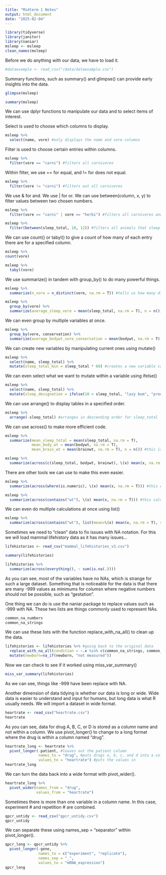 ```yaml
---
title: "Midterm 1 Notes"
output: html_document
date: "2025-02-04"
---
```


```r
library(tidyverse)
library(janitor)
library(naniar)
msleep <- msleep
clean_names(msleep)
```
Before we do anything with our data, we have to load it.
```r
#dataexample <- read_csv("/data/dataexample.csv")
```

Summary functions, such as summary() and glimpse() can provide early insights into the data.

```r
glimpse(msleep)
```
```r
summary(msleep)
```
We can use dplyr functions to manipulate our data and to select items of interest.

Select is used to choose which columns to display.
```r
msleep %>% 
  select(name, vore) #only displays the name and vore columns
```
Filter is used to choose certain entries within columns.
```r
msleep %>% 
  filter(vore == "carni") #filters all carnivores
```
Within filter, we use == for equal, and != for does not equal.
```r
msleep %>%
  filter(vore != "carni") #filters out all carnivores
```
We use & for and. We use | for or. We can use between(column, x, y) to filter values between two chosen numbers.
```r
msleep %>% 
  filter(vore == "carni" | vore == "herbi") #filters all carnivores and herbivores
```
```r
msleep %>% 
  filter(between(sleep_total, 10, 12)) #filters all animals that sleep between 10 and 12 hours total each day.
```

We can use count() or tabyl() to give a count of how many of each entry there are for a specified column.
```r
msleep %>% 
count(vore)
```
```r
msleep %>% 
  tabyl(vore)
```
We use summarize() in tandem with group_by() to do many powerful things.
```r
msleep %>% 
  summarize(n_vore = n_distinct(vore, na.rm = T)) #tells us how many distinct entries there are for the vore column while also    excluding NAs
```
```r
msleep %>% 
  group_by(vore) %>% 
  summarize(average_sleep_vore = mean(sleep_total, na.rm = T), n = n()) #this groups by vore and then calculates the mean sleep total and puts it into a new column called average_sleep_vore. It also displays the total n for each category using n = n().
```
We can even group by multiple variables at once.
```r
msleep %>% 
  group_by(vore, conservation) %>% 
  summarize(average_bodywt_vore_conservation = mean(bodywt, na.rm = T), n = n())
```

We can create new variables by manipulating current ones using mutate()
```r
msleep %>% 
  select(name, sleep_total) %>% 
  mutate(sleep_total_min = sleep_total * 60) #creates a new variable called sleep_total_min that converts sleep_total from hours   to minutes.
```
We can even select what we want to mutate within a variable using ifelse()
```r
msleep %>% 
  select(name, sleep_total) %>% 
  mutate(sleep_designation = ifelse(10 < sleep_total, "lazy bum", "productive member of society"))
```
We can use arrange() to display tables in a specified order.
```r
msleep %>% 
  arrange(-sleep_total) #arranges in descending order for sleep_total
```
We can use across() to make more efficient code.
```r
msleep %>% 
  summarize(mean_sleep_total = mean(sleep_total, na.rm = T),
            mean_body_wt = mean(bodywt, na.rm = T),
            mean_brain_wt = mean(brainwt, na.rm = T), n = n()) #this is a lot
```
```r
msleep %>% 
  summarize(across(c(sleep_total, bodywt, brainwt), \(x) mean(x, na.rm = T)))
```
There are other tools we can use to make this even easier.
```r
msleep %>% 
  summarize(across(where(is.numeric), \(x) mean(x, na.rm = T))) #this calculates the mean of all numerics.
```
```r
msleep %>% 
  summarize(across(contains("wt"), \(x) mean(x, na.rm = T))) #this calculates the mean of all variables that contain "wt" in them.
```
We can even do multiple calculations at once using list()
```r
msleep %>% 
  summarize(across(contains("wt"), list(mean=\(x) mean(x, na.rm = T), sd=\(x) sd(x, na.rm = T)))) #gives us both the mean and standard deviation of variables containing "wt"
```
Sometimes we need to "clean" data to fix issues with NA notation. For this we will load mammal lifehistory data as it has many issues...
```r
lifehistories <- read_csv("mammal_lifehistories_v3.csv")
```
```r
summary(lifehistories)
```

```r
lifehistories %>% 
  summarize(across(everything(), ~ sum(is.na(.))))
```
As you can see, most of the variables have no NAs, which is strange for such a large dataset. Something that is noticeable for the data is that there are many -999 values as minimums for columsn where negative numbers should not be possible, such as "gestation".

One thing we can do is use the naniar package to replace values such as -999 with NA. These two lists are things commonly used to represent NAs.
```r
common_na_numbers
common_na_strings
```
We can use these lists with the function replace_with_na_all() to clean up the data.
```r
lifehistories <- lifehistories %>% #going back to the original data
  replace_with_na_all(condition = ~.x %in% c(common_na_strings, common_na_numbers)) %>% 
  mutate(newborn=na_if(newborn, "not measured"))
```
Now we can check to see if it worked using miss_var_summary()

```r
miss_var_summary(lifehistories)
```
As we can see, things like -999 have been replace with NA.

Another dimension of data tidying is whether our data is long or wide. Wide data is easier to understand and input for humans, but long data is what R usually needs. We will import a dataset in wide format.
```r
heartrate <- read_csv("heartrate.csv")
heartrate
```
As you can see, data for drug A, B, C, or D is stored as a column name and not within a column.
We use pivot_longer() to change to a long format where the drug is within a column named "drug".
```r
heartrate_long <- heartrate %>% 
  pivot_longer(-patient, #leaves out the patient column
               names_to = "drug", #puts drugs a, b, c, and d into a column called "drug"
               values_to = "heartrate") #puts the values in
heartrate_long
```
We can turn the data back into a wide format with pivot_wider().
```r
heartrate_long %>% 
  pivot_wider(names_from = "drug",
              values_from = "heartrate")
```
Sometimes there is more than one variable in a column name. In this case, experiment # and repetition # are combined.
```r
qpcr_untidy <- read_csv("qpcr_untidy.csv")
qpcr_untidy
```
We can separate these using names_sep = "separator" within pivot_longer().
```r
qpcr_long <- qpcr_untidy %>% 
  pivot_longer(-gene,
               names_to = c("experiment", "replicate"),
               names_sep = "_",
               values_to = "mRNA_expression")
qpcr_long
```































